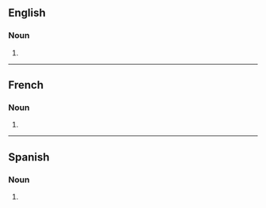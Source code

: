 ==English==

===Noun===
{{head|en|noun form}}

# {{plural of|en|bobsleigh}}

----

==French==

===Noun===
{{head|fr|noun form|g=f}}

# {{plural of|fr|bobsleigh}}

----

==Spanish==

===Noun===
{{head|es|noun form|g=m-p}}

# {{noun form of|es|bobsleigh||p}}